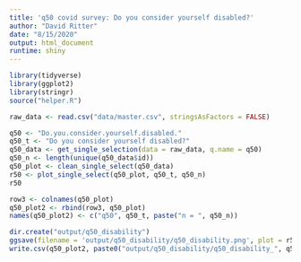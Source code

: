 ```yaml
---
title: 'q50 covid survey: Do you consider yourself disabled?'
author: "David Ritter"
date: "8/15/2020"
output: html_document
runtime: shiny
---
```


```r
library(tidyverse)
library(ggplot2)
library(stringr)
source("helper.R")
```

```r
raw_data <- read.csv("data/master.csv", stringsAsFactors = FALSE)
```

```r
q50 <- "Do.you.consider.yourself.disabled."
q50_t <- "Do you consider yourself disabled?"
q50_data <- get_single_selection(data = raw_data, q.name = q50)
q50_n <- length(unique(q50_data$id))
q50_plot <- clean_single_select(q50_data)
r50 <- plot_single_select(q50_plot, q50_t, q50_n)
r50
```

```r
row3 <- colnames(q50_plot)
q50_plot2 <- rbind(row3, q50_plot)
names(q50_plot2) <- c("q50", q50_t, paste("n = ", q50_n))
```

```r
dir.create("output/q50_disability")
ggsave(filename = 'output/q50_disability/q50_disability.png', plot = r50, device = 'png')
write.csv(q50_plot2, paste0("output/q50_disability/q50_disability_", q50_n,".csv"), row.names=F)
```



